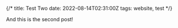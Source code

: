 {/*
title: Test Two
date: 2022-08-14T02:31:00Z
tags: website, test
*/}

And this is the second post!
